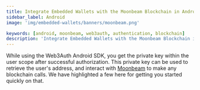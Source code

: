 ```yaml
---
title: Integrate Embedded Wallets with the Moonbeam Blockchain in Android
sidebar_label: Android
image: 'img/embedded-wallets/banners/moonbeam.png'

keywords: [android, moonbeam, web3auth, authentication, blockchain]
description: 'Integrate Embedded Wallets with the Moonbeam Blockchain in Android | Embedded Wallets'
---
```



While using the Web3Auth Android SDK, you get the private key within the user scope after successful authorization. This private key can be used to retrieve the user's address, and interact with [Moonbeam](https://moonbeam.network/networks/moonbeam/) to make any blockchain calls. We have highlighted a few here for getting you started quickly on that.

<EVMInteraction />
